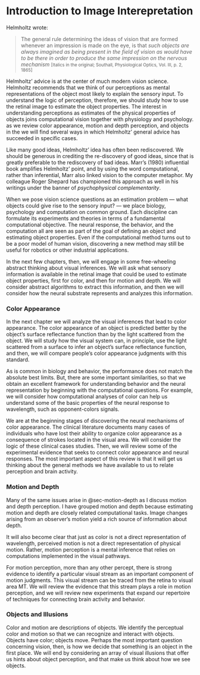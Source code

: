 # Introduction to Image Interepretation  {.unnumbered}

Helmholtz wrote:

> The general rule determining the ideas of vision that are formed whenever an impression is made on the eye, is that *such objects are always imagined as being present in the field of vision as would have to be there in order to produce the same impression on the nervous mechanism* <small>\[Italics in the original; Southall, Physiological Optics, Vol. III, p. 2, 1865\]</small>

Helmholtz’ advice is at the center of much modern vision science. Helmholtz recommends that we think of our perceptions as mental representations of the object most likely to explain the sensory input. To understand the logic of perception, therefore, we should study how to use the retinal image to estimate the object properties. The interest in understanding perceptions as estimates of the physical properties of objects joins computational vision together with physiology and psychology. as we review color appearance, motion and depth perception, and objects in the we will find several ways in which Helmholtz’ general advice has succeeded in specific cases.

Like many good ideas, Helmholtz’ idea has often been rediscovered. We should be generous in crediting the re-discovery of good ideas, since that is greatly preferable to the rediscovery of bad ideas. Marr’s (1980) influential book amplifies Helmholtz’ point, and by using the word computational, rather than inferential, Marr also linked vision to the computer metaphor. My colleague Roger Shepard has championed this approach as well in his writings under the banner of *psychophysical complementarity*.

When we pose vision science questions as an estimation problem — what objects could give rise to the sensory input? — we place biology, psychology and computation on common ground. Each discipline can formulate its experiments and theories in terms of a fundamental computational objective. The neural response, the behavior, and the computation all are seen as part of the goal of defining an object and estimating object properties. Even if the computational method turns out to be a poor model of human vision, discovering a new method may still be useful for robotics or other industrial applications.

In the next few chapters, then, we will engage in some free-wheeling abstract thinking about visual inferences. We will ask what sensory information is available in the retinal image that could be used to estimate object properties, first for color, and then for motion and depth. We will consider abstract algorithms to extract this information, and then we will consider how the neural substrate represents and analyzes this information.

### Color Appearance

In the next chapter we will analyze the visual inferences that lead to color appearance. The color appearance of an object is predicted better by the object’s surface reflectance function than by the light scattered from the object. We will study how the visual system can, in principle, use the light scattered from a surface to infer an object’s surface reflectance function, and then, we will compare people’s color appearance judgments with this standard.

As is common in biology and behavior, the performance does not match the absolute best limits. But, there are some important similarities, so that we obtain an excellent framework for understanding behavior and the neural representation by beginning with the computational questions. For example, we will consider how computational analyses of color can help us understand some of the basic properties of the neural response to wavelength, such as opponent-colors signals.

We are at the beginning stages of discovering the neural mechanisms of color appearance. The clinical literature documents many cases of individuals who have lost their ability to organize color appearance as a consequence of strokes located in the visual area. We will consider the logic of these clinical cases studies. Then, we will review some of the experimental evidence that seeks to connect color appearance and neural responses. The most important aspect of this review is that it will get us thinking about the general methods we have available to us to relate perception and brain activity.

### Motion and Depth

Many of the same issues arise in @sec-motion-depth as I discuss motion and depth perception. I have grouped motion and depth because estimating motion and depth are closely related computational tasks. Image changes arising from an observer’s motion yield a rich source of information about depth.

It will also become clear that just as color is not a direct representation of wavelength, perceived motion is not a direct representation of physical motion. Rather, motion perception is a mental inference that relies on computations implemented in the visual pathways.

For motion perception, more than any other percept, there is strong evidence to identify a particular visual stream as an important component of motion judgments. This visual stream can be traced from the retina to visual area MT. We will review the evidence that this stream plays a role in motion perception, and we will review new experiments that expand our repertoire of techniques for connecting brain activity and behavior.

### Objects and Illusions

Color and motion are descriptions of objects. We identify the perceptual color and motion so that we can recognize and interact with objects. Objects have color; objects move. Perhaps the most important question concerning vision, then, is how we decide that something is an object in the first place. We will end by considering an array of visual illusions that offer us hints about object perception, and that make us think about how we see objects.